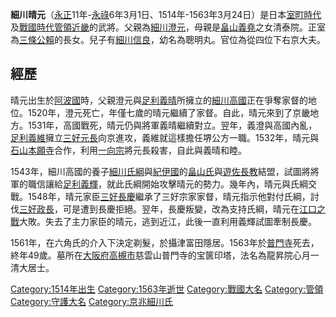 {{japanese|japanese=細川晴元|kana=ほそかわ はるもと|romaji=Hosokawa Harumoto}}

'''細川晴元'''（[[永正|永正]]11年-[[永祿|永祿]]6年3月1日、1514年-1563年3月24日）是日本[[室町時代|室町時代]]及[[戰國_(日本)|戰國時代]][[管領_(幕府)|管領]][[近畿地方|近畿]]的武將。父親為[[細川澄元|細川澄元]]，母親是[[畠山義堯|畠山義堯]]之女清泰院。正室為[[三條公賴|三條公賴]]的長女。兒子有[[細川昭元|細川信良]]，幼名為聰明丸。官位為從四位下右京大夫。

==經歷==
晴元出生於[[阿波國|阿波國]]時，父親澄元與[[足利義晴|足利義晴]]所擁立的[[細川高國|細川高國]]正在爭奪家督的地位。1520年，澄元死亡，年僅七歲的晴元繼續了家督。自此，晴元來到了京畿地方。1531年，高國戰死，晴元仍與將軍義晴繼續對立。翌年，義澄與高國內亂，[[足利義維|足利義維]]擁立[[三好元長|三好元長]]向京進攻，義維就這樣擔任堺公方一職。1532年，晴元與[[石山本願寺|石山本願寺]]合作，利用[[一向宗|一向宗]]將元長殺害，自此與義晴和睦。

1543年，細川高國的養子[[細川氏綱|細川氏綱]]與[[紀伊國|紀伊國]]的[[畠山氏|畠山氏]]與[[遊佐長教|遊佐長教]]結盟，試圖將將軍的職信讓給[[足利義輝|足利義輝]]，就此氏綱開始攻擊晴元的勢力。幾年內，晴元與氏綱交戰。1548年，晴元家臣[[三好長慶|三好長慶]]繼承了三好宗家家督，晴元指示他對付氏綱，討伐[[三好政長|三好政長]]，可是遭到長慶拒絕。翌年，長慶叛變，改為支持氏綱，晴元在[[江口之戰|江口之戰]]大敗。失去了主力家臣的晴元，逃到近江，此後一直利用義輝試圖牽制長慶。

1561年，在六角氏的介入下決定剃髮，於攝津富田隱居。1563年於[[普門寺_(日本)|普門寺]]死去，終年49歲。墓所在[[大阪府|大阪府]][[高槻市|高槻市]]慈雲山普門寺的宝篋印塔，法名為龍昇院心月一清大居士。

{{管領}}
{{細川氏}}
[[Category:1514年出生|Category:1514年出生]]
[[Category:1563年逝世|Category:1563年逝世]]
[[Category:戰國大名|Category:戰國大名]]
[[Category:管領|Category:管領]]
[[Category:守護大名|Category:守護大名]]
[[Category:京兆細川氏|Category:京兆細川氏]]
